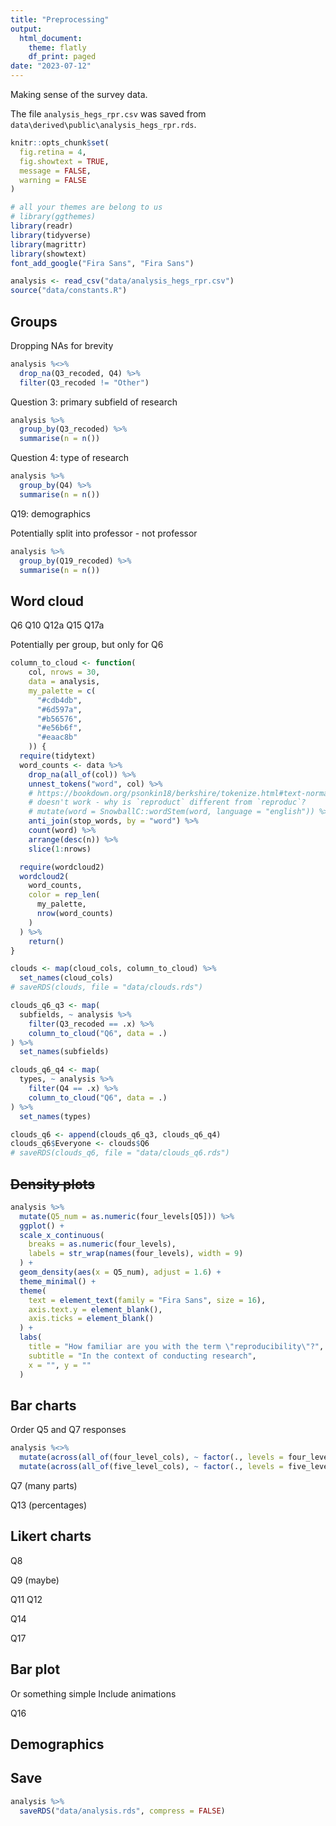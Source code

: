```yaml
---
title: "Preprocessing"
output: 
  html_document:
    theme: flatly
    df_print: paged
date: "2023-07-12"
---
```


Making sense of the survey data.

The file `analysis_hegs_rpr.csv` was saved from `data\derived\public\analysis_hegs_rpr.rds`.

```r
knitr::opts_chunk$set(
  fig.retina = 4,
  fig.showtext = TRUE,
  message = FALSE,
  warning = FALSE
)

# all your themes are belong to us
# library(ggthemes)
library(readr)
library(tidyverse)
library(magrittr)
library(showtext)
font_add_google("Fira Sans", "Fira Sans")
```

```r
analysis <- read_csv("data/analysis_hegs_rpr.csv")
source("data/constants.R")
```

## Groups

Dropping NAs for brevity

```r
analysis %<>%
  drop_na(Q3_recoded, Q4) %>%
  filter(Q3_recoded != "Other")
```


Question 3: primary subfield of research

```r
analysis %>%
  group_by(Q3_recoded) %>%
  summarise(n = n())
```

Question 4: type of research

```r
analysis %>%
  group_by(Q4) %>%
  summarise(n = n())
```

Q19: demographics

Potentially split into professor - not professor

```r
analysis %>%
  group_by(Q19_recoded) %>%
  summarise(n = n())
```


## Word cloud

Q6
Q10
Q12a
Q15
Q17a

Potentially per group, but only for Q6

```r
column_to_cloud <- function(
    col, nrows = 30,
    data = analysis,
    my_palette = c(
      "#cdb4db",
      "#6d597a",
      "#b56576",
      "#e56b6f",
      "#eaac8b"
    )) {
  require(tidytext)
  word_counts <- data %>%
    drop_na(all_of(col)) %>%
    unnest_tokens("word", col) %>%
    # https://bookdown.org/psonkin18/berkshire/tokenize.html#text-normalization---stemming-and-lemmatization
    # doesn't work - why is `reproduct` different from `reproduc`?
    # mutate(word = SnowballC::wordStem(word, language = "english")) %>%
    anti_join(stop_words, by = "word") %>%
    count(word) %>%
    arrange(desc(n)) %>%
    slice(1:nrows)

  require(wordcloud2)
  wordcloud2(
    word_counts,
    color = rep_len(
      my_palette,
      nrow(word_counts)
    )
  ) %>%
    return()
}
```

```r
clouds <- map(cloud_cols, column_to_cloud) %>%
  set_names(cloud_cols)
# saveRDS(clouds, file = "data/clouds.rds")
```

```r
clouds_q6_q3 <- map(
  subfields, ~ analysis %>%
    filter(Q3_recoded == .x) %>%
    column_to_cloud("Q6", data = .)
) %>%
  set_names(subfields)

clouds_q6_q4 <- map(
  types, ~ analysis %>%
    filter(Q4 == .x) %>%
    column_to_cloud("Q6", data = .)
) %>%
  set_names(types)

clouds_q6 <- append(clouds_q6_q3, clouds_q6_q4)
clouds_q6$Everyone <- clouds$Q6
# saveRDS(clouds_q6, file = "data/clouds_q6.rds")
```

## ~~Density plots~~

```r
analysis %>%
  mutate(Q5_num = as.numeric(four_levels[Q5])) %>%
  ggplot() +
  scale_x_continuous(
    breaks = as.numeric(four_levels),
    labels = str_wrap(names(four_levels), width = 9)
  ) +
  geom_density(aes(x = Q5_num), adjust = 1.6) +
  theme_minimal() +
  theme(
    text = element_text(family = "Fira Sans", size = 16),
    axis.text.y = element_blank(),
    axis.ticks = element_blank()
  ) +
  labs(
    title = "How familiar are you with the term \"reproducibility\"?",
    subtitle = "In the context of conducting research",
    x = "", y = ""
  )
```

## Bar charts
Order Q5 and Q7 responses
```r
analysis %<>%
  mutate(across(all_of(four_level_cols), ~ factor(., levels = four_levels))) %>%
  mutate(across(all_of(five_level_cols), ~ factor(., levels = five_levels)))
```



Q7 (many parts)

Q13 (percentages)

## Likert charts
Q8

Q9 (maybe)

Q11
Q12

Q14

Q17

## Bar plot
Or something simple
Include animations

Q16

## Demographics

## Save
```r
analysis %>%
  saveRDS("data/analysis.rds", compress = FALSE)
```


